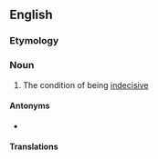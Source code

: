 ==English==

===Etymology===
{{suffix|indecisive|ness|lang=en}}

===Noun===
{{en-noun|-|es}}

# The condition of being [[indecisive]]

====Antonyms====
* {{l|en|decisiveness}}

====Translations====
{{trans-see|condition of being indecisive|indecision}}